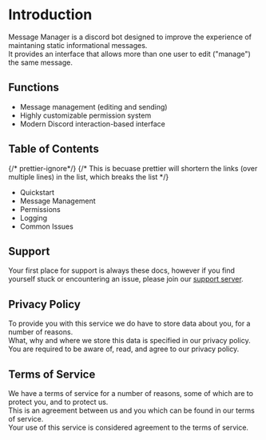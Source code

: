 
# Introduction

Message Manager is a discord bot designed to improve the experience of maintaning static informational messages.  
It provides an interface that allows more than one user to edit ("manage") the same message.

## Functions

- Message management (editing and sending)
- Highly customizable permission system
- Modern Discord interaction-based interface

## Table of Contents

{/* prettier-ignore*/}
{/* This is becuase prettier will shortern the links (over multiple lines) in the list, which breaks the list */}

- <InternalAnchor href="/docs/quickstart">Quickstart</InternalAnchor>
- <InternalAnchor href="/docs/message-management">Message Management</InternalAnchor>
- <InternalAnchor href="/docs/permissions">Permissions</InternalAnchor>
- <InternalAnchor href="/docs/logging">Logging</InternalAnchor>
- <InternalAnchor href="/docs/common-issues">Common Issues</InternalAnchor>

## Support

Your first place for support is always these docs, however if you find yourself stuck or encountering an issue, please join our [support server](https://discord.gg/xFZu29t).

## Privacy Policy

To provide you with this service we do have to store data about you, for a number of reasons.  
What, why and where we store this data is specified in our <InternalAnchor href="/privacy">privacy policy</InternalAnchor>.  
You are required to be aware of, read, and agree to our privacy policy.

## Terms of Service

We have a terms of service for a number of reasons, some of which are to protect you, and to protect us.  
This is an agreement between us and you which can be found in our <InternalAnchor href="/terms">terms of service</InternalAnchor>.  
Your use of this service is considered agreement to the terms of service.
